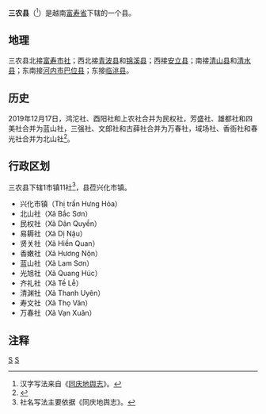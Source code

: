 {{About|富寿省三农县|[[同塔省|同塔省]]下辖同名县|三农县 (同塔省)}}
{{Infobox Settlement
|name                   = 三农县
|settlement_type        = 县
|official_name          = 
|other_name             = 
|native_name            = {{lang|vi|Huyện Tam Nông}}
|nickname               = 
|motto                  = 
|image_skyline          = 
|imagesize              = 
|image_caption          = 
|image_flag             = 
|flag_size              = 
|image_seal             = 
|seal_size              = 
|image_shield           = 
|shield_size            = 
|image_blank_emblem     = 
|blank_emblem_size      = 
|image_map              = {{Infobox mapframe|frame-width=250|zoom=10}}
|mapsize                = 
|map_caption            = 
|image_map1             = 
|mapsize1               = 
|map_caption1           = 
|pushpin_map            = Vietnam
|pushpin_label_position = bottom
|pushpin_map_caption    = 
|pushpin_map1           = 
|pushpin_label_position1= 
|pushpin_map_caption1   = 
|subdivision_type       = 国家
|subdivision_name       = {{flag|Vietnam}}
|subdivision_type1      = [[越南行政区划|省]]
|subdivision_name1      = [[富寿省|富寿省]]
|subdivision_type2      = 行政区划
|subdivision_name2      = 1市镇11社
|subdivision_type3      = 
|subdivision_name3      = 
|seat_type              = 县莅
|seat                   = {{link-vi|兴化市镇|Hưng Hóa (thị trấn)}}
|government_type        = 
|leader_title           = 
|leader_name            = 
|leader_title1          = 
|leader_name1           = 
|established_title      = 
|established_date       = 
|area_magnitude         = 
|unit_pref              = 
|area_footnotes         = 
|area_total_km2         = 155.97
|area_land_km2          = 
|area_water_km2         = 
|area_water_percent     = 
|area_urban_km2         = 
|area_metro_km2         = 
|population_as_of       = 2018年
|population_footnotes   = 
|population_note        = 
|population_total       = 82370
|population_density_km2 = auto
|population_metro             = 
|population_density_metro_km2 = 
|population_urban             = 
|population_density_urban_km2 = 
|timezone               = [[越南标准时间|越南标准时间]]
|utc_offset             = +7
|elevation_footnotes    = 
|elevation_m            = 
|coor_type              = 
|coordinates            = 
|postal_code_type       = 
|postal_code            = 
|area_code              = 
|website                = [http://tamnong.phutho.gov.vn 三农县电子信息门户网站]
|footnotes              = 
}}
'''三农县'''（{{vie|v='''Huyện Tam Nông'''|hn=縣三農}}<ref>汉字写法来自《[[同庆地舆志|同庆地舆志]]》。</ref>）是越南[[富寿省|富寿省]]下辖的一个县。

==地理==
三农县北接[[富寿市社|富寿市社]]；西北接[[青波县|青波县]]和[[锦溪县|锦溪县]]；西接[[安立县|安立县]]；南接[[清山县|清山县]]和[[清水县_(越南)|清水县]]；东南接[[河内市|河内市]][[巴位县|巴位县]]；东接[[临洮县_(越南)|临洮县]]。

==历史==
2019年12月17日，鸿沱社、酉阳社和上农社合并为民权社，芳盛社、雄都社和四美社合并为蓝山社，三强社、文郎社和古薛社合并为万春社，域场社、香衙社和春光社合并为北山社<ref>{{Cite web |url=http://vanban.chinhphu.vn/portal/page/portal/chinhphu/hethongvanban?mode=detail&document_id=198693 |title=Nghị quyết số 828/NQ-UBTVQH14 của ỦY BAN THƯỜNG VỤ QUỐC HỘI : Về việc sắp xếp các đơn vị hành chính cấp xã thuộc tỉnh Phú Thọ |accessdate=2019-12-29 |archive-date=2020-04-01 |archive-url=https://web.archive.org/web/20200401172500/http://vanban.chinhphu.vn/portal/page/portal/chinhphu/hethongvanban?mode=detail&document_id=198693 |dead-url=no }}</ref>。

==行政区划==
三农县下辖1市镇11社<ref>社名写法主要依据《同庆地舆志》。</ref>，县莅兴化市镇。
*兴化市镇（Thị trấn Hưng Hóa）
*北山社（Xã Bắc Sơn）
*民权社（Xã Dân Quyền）
*易耨社（Xã Dị Nậu）
*贤关社（Xã Hiền Quan）
*香嫩社（Xã Hương Nộn）
*蓝山社（Xã Lam Sơn）
*光旭社（Xã Quang Húc）
*齐礼社（Xã Tề Lễ）
*清渊社（Xã Thanh Uyên）
*寿文社（Xã Thọ Văn）
*万春社（Xã Vạn Xuân）

==注释==
{{reflist}}

{{富寿省行政区划}}
{{越南东北部之县市镇区域划分}}

[[Category:越南县份|S]]
[[Category:富寿省|S]]